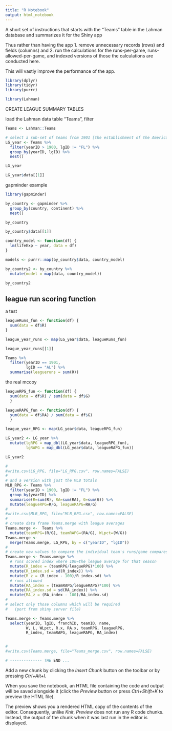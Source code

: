 ```yaml
---
title: "R Notebook"
output: html_notebook
---
```



A short set of instructions that starts with the "Teams" table in the Lahman database
and summarizes it for the Shiny app

Thus rather than having the app 
1. remove unnecessary records (rows) and fields (columns) and
2. run the calculations for the runs-per-game, runs-allowed-per-game, and indexed versions of those
the calculations are conducted here.

This will vastly improve the performance of the app.




```r

library(dplyr)
library(tidyr)
library(purrr)

library(Lahman)

```



CREATE LEAGUE SUMMARY TABLES

load the Lahman data table "Teams", filter


```r

Teams <- Lahman::Teams

# select a sub-set of teams from 1901 [the establishment of the American League] forward to most recent year
LG_year <- Teams %>%
  filter(yearID > 1900, lgID != "FL") %>%
  group_by(yearID, lgID) %>%
  nest()

LG_year

LG_year$data[[1]]

```

gapminder example

```r

library(gapminder)

by_country <- gapminder %>%
  group_by(country, continent) %>%
  nest()

by_country

by_country$data[[1]]

country_model <- function(df) {
  lm(lifeExp ~ year, data = df)
}

models <- purrr::map(by_country$data, country_model)

by_country2 <- by_country %>%
  mutate(model = map(data, country_model))

by_country2

```


## league run scoring function

a test

```r

leagueRuns_fun <- function(df) {
  sum(data = df$R)
}

league_year_runs <- map(LG_year$data, leagueRuns_fun)

league_year_runs[[1]]

Teams %>%
  filter(yearID == 1901,
         lgID == "AL") %>%
  summarise(leagueruns = sum(R))

```


the real mccoy

```r


leagueRPG_fun <- function(df) {
  sum(data = df$R) / sum(data = df$G)
  }

leagueRAPG_fun <- function(df) {
  sum(data = df$RA) / sum(data = df$G)
  }

league_year_RPG <- map(LG_year$data, leagueRPG_fun)

LG_year2 <- LG_year %>%
  mutate(lgRPG = map_dbl(LG_year$data, leagueRPG_fun),
         lgRAPG = map_dbl(LG_year$data, leagueRAPG_fun))

LG_year2

```



```r

#
#write.csv(LG_RPG, file="LG_RPG.csv", row.names=FALSE)
#
# and a version with just the MLB totals
MLB_RPG <- Teams %>%
  filter(yearID > 1900, lgID != "FL") %>%
  group_by(yearID) %>%
  summarise(R=sum(R), RA=sum(RA), G=sum(G)) %>%
  mutate(leagueRPG=R/G, leagueRAPG=RA/G)
#
#write.csv(MLB_RPG, file="MLB_RPG.csv", row.names=FALSE)
#
# create data frame Teams.merge with league averages
Teams.merge <-  Teams %>%
  mutate(teamRPG=(R/G), teamRAPG=(RA/G), WLpct=(W/G)) 
Teams.merge <- 
  merge(Teams.merge, LG_RPG, by = c("yearID", "lgID"))
#
# create new values to compare the individual team's runs/game compares to the league average that season
Teams.merge <- Teams.merge %>%
  # runs scored index where 100=the league average for that season
  mutate(R_index = (teamRPG/leagueRPG)*100) %>%
  mutate(R_index.sd = sd(R_index)) %>%
  mutate(R_z = (R_index - 100)/R_index.sd) %>%
  # runs allowed
  mutate(RA_index = (teamRAPG/leagueRAPG)*100) %>%
  mutate(RA_index.sd = sd(RA_index)) %>%
  mutate(RA_z = (RA_index - 100)/RA_index.sd)
#
# select only those columns which will be required
#   (port from shiny server file)

Teams.merge <- Teams.merge %>%
  select(yearID, lgID, franchID, teamID, name, 
         W, L, WLpct, R.x, RA.x, teamRPG, leagueRPG, 
         R_index, teamRAPG, leagueRAPG, RA_index)


#
#write.csv(Teams.merge, file="Teams_merge.csv", row.names=FALSE)

# -------------- THE END ...

```

Add a new chunk by clicking the *Insert Chunk* button on the toolbar or by pressing *Ctrl+Alt+I*.

When you save the notebook, an HTML file containing the code and output will be saved alongside it (click the *Preview* button or press *Ctrl+Shift+K* to preview the HTML file).

The preview shows you a rendered HTML copy of the contents of the editor. Consequently, unlike *Knit*, *Preview* does not run any R code chunks. Instead, the output of the chunk when it was last run in the editor is displayed.
